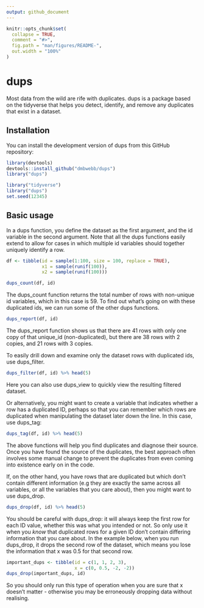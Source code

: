 ```yaml
---
output: github_document
---
```


<!-- README.md is generated from README.Rmd. Please edit that file -->

```r
knitr::opts_chunk$set(
  collapse = TRUE,
  comment = "#>",
  fig.path = "man/figures/README-",
  out.width = "100%"
)
```

# dups

<!-- badges: start -->
<!-- badges: end -->

Most data from the wild are rife with duplicates. dups is a package based on the tidyverse that helps you detect, identify, and remove any duplicates that exist in a dataset.

## Installation

You can install the development version of dups from this GitHub repository:

``` r
library(devtools)
devtools::install_github("dmbwebb/dups")
library("dups")
```
```r
library("tidyverse")
library("dups")
set.seed(12345)
```

## Basic usage

In a dups function, you define the dataset as the first argument, and the id variable in the second argument. Note that all the dups functions easily extend to allow for cases in which multiple id variables should together uniquely identify a row.
```r
df <- tibble(id = sample(1:100, size = 100, replace = TRUE),
             x1 = sample(runif(100)),
             x2 = sample(runif(100)))

dups_count(df, id)
```

The dups_count function returns the total number of rows with non-unique id variables, which in this case is 59. To find out what's going on with these duplicated ids, we can run some of the other dups functions.

```r
dups_report(df, id)
```
The dups_report function shows us that there are 41 rows with only one copy of that unique_id (non-duplicated), but there are 38 rows with 2 copies, and 21 rows with 3 copies.

To easily drill down and examine only the dataset rows with duplicated ids, use dups_filter.
```r
dups_filter(df, id) %>% head(5)
```

Here you can also use dups_view to quickly view the resulting filtered dataset.

Or alternatively, you might want to create a variable that indicates whether a row has a duplicated ID, perhaps so that you can remember which rows are duplicated when manipulating the dataset later down the line. In this case, use dups_tag:
```r
dups_tag(df, id) %>% head(5)
```

The above functions will help you find duplicates and diagnose their source. Once you have found the source of the duplicates, the best approach often involves some manual change to prevent the duplicates from even coming into existence early on in the code. 

If, on the other hand, you have rows that are duplicated but which don't contain different information (e.g they are exactly the same across all variables, or all the variables that you care about), then you might want to use dups_drop.
```r
dups_drop(df, id) %>% head(5)
```
You should be careful with dups_drop: it will always keep the first row for each ID value, whether this was what you intended or not. So only use it when you *know* that duplicated rows for a given ID don't contain differing information that you care about. In the example below, when you run dups_drop, it drops the second row of the dataset, which means you lose the information that x was 0.5 for that second row.
```r
important_dups <- tibble(id = c(1, 1, 2, 3),
                         x = c(0, 0.5, -2, -2))
dups_drop(important_dups, id)
```
So you should only run this type of operation when you are sure that x doesn't matter - otherwise you may be erroneously dropping data without realising.




